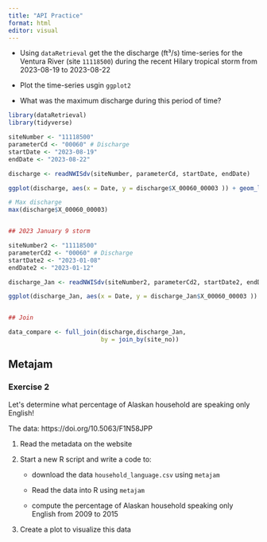 ```yaml
---
title: "API Practice"
format: html
editor: visual
---
```


-   Using `dataRetrieval` get the the discharge (ft³/s) time-series for the Ventura River (site `11118500`) during the recent Hilary tropical storm from 2023-08-19 to 2023-08-22

-   Plot the time-series usgin `ggplot2`

-   What was the maximum discharge during this period of time?

```r
library(dataRetrieval)
library(tidyverse)

siteNumber <- "11118500"
parameterCd <- "00060" # Discharge
startDate <- "2023-08-19"
endDate <- "2023-08-22"

discharge <- readNWISdv(siteNumber, parameterCd, startDate, endDate)

ggplot(discharge, aes(x = Date, y = discharge$X_00060_00003 )) + geom_line()

# Max discharge
max(discharge$X_00060_00003)


## 2023 January 9 storm

siteNumber2 <- "11118500"
parameterCd2 <- "00060" # Discharge
startDate2 <- "2023-01-08"
endDate2 <- "2023-01-12"

discharge_Jan <- readNWISdv(siteNumber2, parameterCd2, startDate2, endDate2)

ggplot(discharge_Jan, aes(x = Date, y = discharge_Jan$X_00060_00003 )) + geom_line() 


## Join 

data_compare <- full_join(discharge,discharge_Jan, 
                          by = join_by(site_no))

```

## Metajam

### **Exercise 2**

Let\'s determine what percentage of Alaskan household are speaking only English!

The data: https://doi.org/10.5063/F1N58JPP

1.  Read the metadata on the website

2.  Start a new R script and write a code to:

    -   download the data `household_language.csv` using `metajam`

    -   Read the data into R using `metajam`

    -   compute the percentage of Alaskan household speaking only English from 2009 to 2015

3.  Create a plot to visualize this data

```r



```
